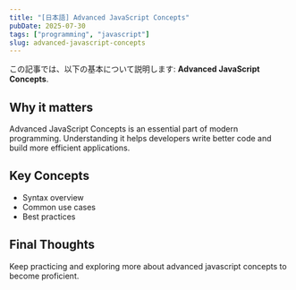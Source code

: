 ```yaml
---
title: "[日本語] Advanced JavaScript Concepts"
pubDate: 2025-07-30
tags: ["programming", "javascript"]
slug: advanced-javascript-concepts
---
```


この記事では、以下の基本について説明します: **Advanced JavaScript Concepts**.

## Why it matters

Advanced JavaScript Concepts is an essential part of modern programming. Understanding it helps developers write better code and build more efficient applications.

## Key Concepts

- Syntax overview
- Common use cases
- Best practices

## Final Thoughts

Keep practicing and exploring more about advanced javascript concepts to become proficient.
